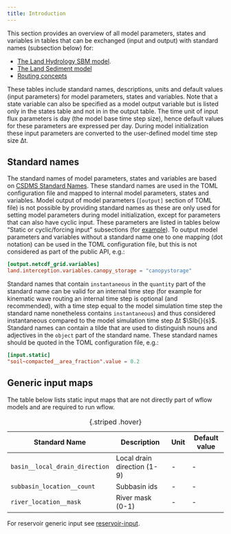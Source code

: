 ```yaml
---
title: Introduction
---
```


This section provides an overview of all model parameters, states and variables in tables
that can be exchanged (input and output) with standard names (subsection below) for:

+ [The Land Hydrology SBM model](./parameters_landhydrology_sbm.qmd).
+ [The Land Sediment model](./parameters_sediment.qmd)
+ [Routing concepts](./parameters_routing.qmd)

These tables include standard names, descriptions, units and default values (input
parameters) for model parameters, states and variables. Note that a state variable can also
be specified as a model output variable but is listed only in the states table and not in in
the output table. The time unit of input flux parameters is day (the model base time step
size), hence default values for these parameters are expressed per day. During model
initialization these input parameters are converted to the user-defined model time step size
Δt.

## Standard names
The standard names of model parameters, states and variables are based on [CSDMS Standard
Names](https://csdms.colorado.edu/wiki/CSDMS_Standard_Names). These standard names are used
in the TOML configuration file and mapped to internal model parameters, states and
variables. Model output of model parameters (`[output]` section of TOML file) is not
possible by providing standard names as these are only used for setting model parameters
during model initialization, except for parameters that can also have cyclic input. These
parameters are listed in tables below "Static or cyclic/forcing input" subsections (for
[example](./parameters_landhydrology_sbm.qmd#input-cyclic-lai)). To output model parameters
and variables without a standard name one to one mapping (dot notation) can be used in the
TOML configuration file, but this is not considered as part of the public API, e.g.:

```toml
[output.netcdf_grid.variables]
land.interception.variables.canopy_storage = "canopystorage"
```

Standard names that contain `instantaneous` in the `quantity` part of the standard name can
be valid for an internal time step (for example for kinematic wave routing an internal time
step is optional (and recommended), with a time step equal to the model simulation time step
the standard name nonetheless contains `instantaneous`) and thus considered instantaneous
compared to the model simulation time step Δt $\SIb{}{s}$. Standard names can contain a
tilde that are used to distinguish nouns and adjectives in the `object` part of the standard
name. These standard names should be quoted in the TOML configuration file, e.g.:

```toml
[input.static]
"soil~compacted__area_fraction".value = 0.2
```

## Generic input maps {#input-generic}
The table below lists static input maps that are not directly part of wflow models and are
required to run wflow. 

| Standard Name | Description | Unit | Default value |
| ---- | ----- | - | -- |
| `basin__local_drain_direction` | Local drain direction (1-9) | - | - |
| `subbasin_location__count` | Subbasin ids | - | - |
| `river_location__mask` | River mask (0-1) | - | - |
: {.striped .hover}

For reservoir generic input see [reservoir-input](./parameters_routing.qmd#input-generic-reservoir).